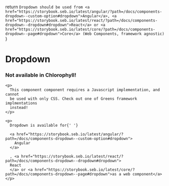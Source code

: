 
  return `Dropdown should be used from <a href="https://storybook.seb.io/latest/angular/?path=/docs/components-dropdown--custom-option#dropdown">Angular</a>, <a href="https://storybook.seb.io/latest/react/?path=/docs/components-dropdown--dropdown#dropdown">React</a> or <a href="https://storybook.seb.io/latest/core/?path=/docs/components-dropdown--page#dropdown">Core</a> (Web Components, framework agnostic)`
}

<Meta of={DropdownStories} />

<Story of={DropdownStories.Dropdown} />

<style>
  {`
      .popover {
      visibility: visible;
      opacity: 1;
      margin-top:4px !important;
    }
  `}
</style>

# Dropdown

<div role="alert" class="warning mb-7 mt-5 w-100">
  <main>
    <h3>Not available in Chlorophyll!</h3>

    <p>
      This component component requires a Javascript implementation, and cannot
      be used with only CSS. Check out one of Greens framework implmentations
      instead!
    </p>

    <p>
      Dropdown is available for{' '}

      <a href="https://storybook.seb.io/latest/angular/?path=/docs/components-dropdown--custom-option#dropdown">
        Angular
      </a>

      , <a href="https://storybook.seb.io/latest/react/?path=/docs/components-dropdown--dropdown#dropdown">
      React
      </a> or <a href="https://storybook.seb.io/latest/core/?path=/docs/components-dropdown--page#dropdown">as a web component</a>
    </p>
  </main>
</div>
